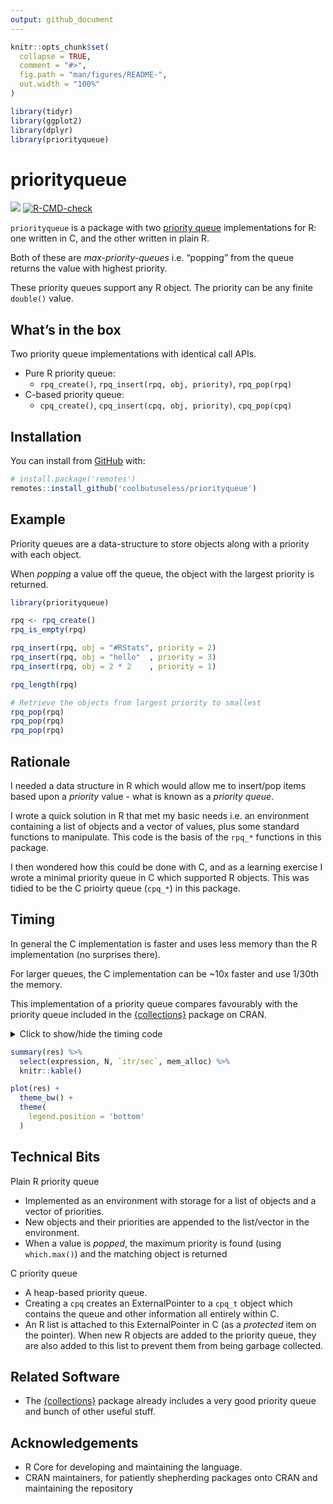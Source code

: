 ```yaml
---
output: github_document
---
```


<!-- README.md is generated from README.Rmd. Please edit that file -->

```r
knitr::opts_chunk$set(
  collapse = TRUE,
  comment = "#>",
  fig.path = "man/figures/README-",
  out.width = "100%"
)

library(tidyr)
library(ggplot2)
library(dplyr)
library(priorityqueue)
```

# priorityqueue

<!-- badges: start -->
![](https://img.shields.io/badge/cool-useless-green.svg)
[![R-CMD-check](https://github.com/coolbutuseless/priorityqueue/workflows/R-CMD-check/badge.svg)](https://github.com/coolbutuseless/priorityqueue/actions)
<!-- badges: end -->

`priorityqueue` is a package with two 
[priority queue](https://en.wikipedia.org/wiki/Priority_queue) implementations for R: 
one written in C, and the other written in plain R.  

Both of these are *max-priority-queues* i.e.
"popping" from the queue returns the value with highest priority.

These priority queues support any R object. The priority can be any finite `double()` value.


## What's in the box

Two priority queue implementations with identical call APIs.

* Pure R priority queue:
    * `rpq_create()`, `rpq_insert(rpq, obj, priority)`, `rpq_pop(rpq)`
* C-based priority queue:
    * `cpq_create()`, `cpq_insert(cpq, obj, priority)`, `cpq_pop(cpq)`


## Installation

You can install from [GitHub](https://github.com/coolbutuseless/priorityqueue) with:

``` r
# install.package('remotes')
remotes::install_github('coolbutuseless/priorityqueue')
```



## Example

Priority queues are a data-structure to store objects along with a priority with each object.

When *popping* a value off the queue, the object with the largest priority is
returned.

```r
library(priorityqueue)

rpq <- rpq_create()
rpq_is_empty(rpq)

rpq_insert(rpq, obj = "#RStats", priority = 2)
rpq_insert(rpq, obj = "hello"  , priority = 3)
rpq_insert(rpq, obj = 2 * 2    , priority = 1)

rpq_length(rpq)

# Retrieve the objects from largest priority to smallest
rpq_pop(rpq)
rpq_pop(rpq)
rpq_pop(rpq)
```



## Rationale

I needed a data structure in R which would allow me to insert/pop items based upon
a *priority* value - what is known as a *priority queue*.

I wrote a quick solution in R that met my basic needs i.e. an environment 
containing a list of objects and a vector of values, plus some standard functions
to manipulate.  This code is the basis of the `rpq_*` functions in this package.

I then wondered how this could be done with C, and as a learning exercise I
wrote a minimal priority queue in C which supported R objects.  This was tidied
to be the C prioirty queue (`cpq_*`)  in this package.


## Timing

In general the C implementation is faster and uses less memory than the R 
implementation (no surprises there).

For larger queues, the C implementation can be ~10x faster and use 1/30th the memory.

This implementation of a priority queue compares favourably with the priority queue
included in the [{collections}](https://cran.r-project.org/package=collections) package
on CRAN.

<details>
<summary> Click to show/hide the timing code </summary>

```r
r_priority_queue <- function(N) {
  set.seed(1)
  rpq <- rpq_create()
  
  for (i in 1:(N*2)) {
    rpq_insert(rpq, 1, runif(1))
    rpq_insert(rpq, 1, runif(1))
  }
  
  for (i in 1:N) {
    rpq_insert(rpq, 1, runif(1))
    rpq_insert(rpq, 1, runif(1))
    rpq_pop(rpq)
    rpq_pop(rpq)
    rpq_pop(rpq)
  }
}


cpq_priority_queue <- function(N) {
  set.seed(1)
  cpq <- cpq_create()
  
  for (i in 1:(N*2)) {
    cpq_insert(cpq, 1, runif(1))
    cpq_insert(cpq, 1, runif(1))
  }
  
  for (i in 1:N) {
    cpq_insert(cpq, 1, runif(1))
    cpq_insert(cpq, 1, runif(1))
    cpq_pop(cpq)
    cpq_pop(cpq)
    cpq_pop(cpq)
  }
}



collections_priority_queue <- function(N) {
  set.seed(1)
  colq <- collections::priority_queue()
  
  for (i in 1:(N*2)) {
    colq$push(1, runif(1))
    colq$push(1, runif(1))
  }
  
  for (i in 1:N) {
    colq$push(1, runif(1))
    colq$push(1, runif(1))
    colq$pop()
    colq$pop()
    colq$pop()
  }
}


res <- bench::press(
  N = c(10, 100, 1000),
  bench::mark(
    `Plain R priority queue` = r_priority_queue(N), 
    `C priority queue` = cpq_priority_queue(N),
    `collections::priority_queue()` = collections_priority_queue(N)
  )
)
```

</details>


```r
summary(res) %>%
  select(expression, N, `itr/sec`, mem_alloc) %>%
  knitr::kable()

plot(res) + 
  theme_bw() + 
  theme(
    legend.position = 'bottom'
  )
```




## Technical Bits

Plain R priority queue

* Implemented as an environment with storage for a list of objects and a vector of priorities.
* New objects and their priorities are appended to the list/vector in the environment.
* When a value is *popped*, the maximum priority is found (using `which.max()`) and 
  the matching object is returned

C priority queue

* A heap-based priority queue.
* Creating a `cpq` creates an ExternalPointer to a `cpq_t` object which contains
  the queue and other information all entirely within C.
* An R list is attached to this ExternalPointer in C (as a *protected* item on the pointer).
  When new R objects are
  added to the priority queue, they are also added to this list to prevent
  them from being garbage collected.


## Related Software

* The [{collections}](https://cran.r-project.org/package=collections) package
  already includes a very good priority queue and bunch of other useful stuff.


## Acknowledgements

* R Core for developing and maintaining the language.
* CRAN maintainers, for patiently shepherding packages onto CRAN and maintaining
  the repository
